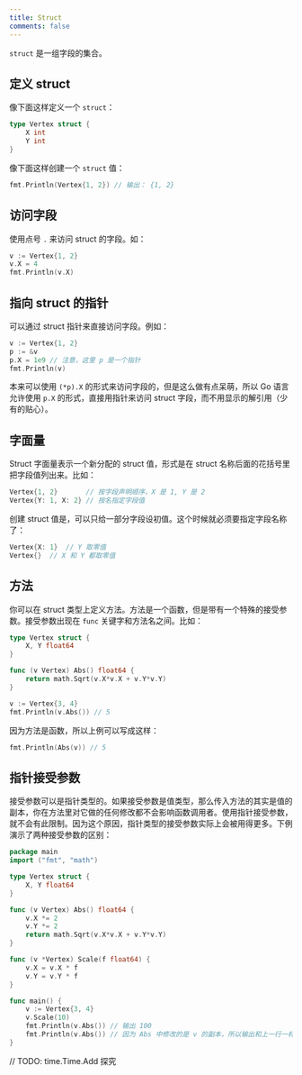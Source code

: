 ```yaml
---
title: Struct
comments: false
---
```


`struct` 是一组字段的集合。

## 定义 struct

像下面这样定义一个 `struct`：

```go
type Vertex struct {
	X int
	Y int
}
```

像下面这样创建一个 `struct` 值：

```go
fmt.Println(Vertex{1, 2}) // 输出： {1, 2}
```

## 访问字段

使用点号 `.` 来访问 struct 的字段。如：

```go
v := Vertex{1, 2}
v.X = 4
fmt.Println(v.X)
```

## 指向 struct 的指针

可以通过 struct 指针来直接访问字段。例如：

```go
v := Vertex{1, 2}
p := &v
p.X = 1e9 // 注意，这里 p 是一个指针
fmt.Println(v)
```

本来可以使用 `(*p).X` 的形式来访问字段的，但是这么做有点呆萌，所以 Go 语言允许使用 `p.X` 的形式，直接用指针来访问 struct 字段，而不用显示的解引用（少有的贴心）。

## 字面量

Struct 字面量表示一个新分配的 struct 值，形式是在 struct 名称后面的花括号里把字段值列出来。比如：

```go
Vertex{1, 2}       // 按字段声明顺序，X 是 1, Y 是 2
Vertex{Y: 1, X: 2} // 按名指定字段值
```

创建 struct 值是，可以只给一部分字段设初值。这个时候就必须要指定字段名称了：

```go
Vertex{X: 1}  // Y 取零值
Vertex{}  // X 和 Y 都取零值
```

## 方法

你可以在 struct 类型上定义方法。方法是一个函数，但是带有一个特殊的接受参数。接受参数出现在 `func` 关键字和方法名之间。比如：

```go
type Vertex struct {
	X, Y float64
}

func (v Vertex) Abs() float64 {
	return math.Sqrt(v.X*v.X + v.Y*v.Y)
}

v := Vertex{3, 4}
fmt.Println(v.Abs()) // 5
```

因为方法是函数，所以上例可以写成这样：

```go
fmt.Println(Abs(v)) // 5
```

## 指针接受参数

接受参数可以是指针类型的。如果接受参数是值类型，那么传入方法的其实是值的副本，你在方法里对它做的任何修改都不会影响函数调用者。使用指针接受参数，就不会有此限制。因为这个原因，指针类型的接受参数实际上会被用得更多。下例演示了两种接受参数的区别：

```go
package main
import ("fmt", "math")

type Vertex struct {
	X, Y float64
}

func (v Vertex) Abs() float64 {
	v.X *= 2
	v.Y *= 2
	return math.Sqrt(v.X*v.X + v.Y*v.Y)
}

func (v *Vertex) Scale(f float64) {
	v.X = v.X * f
	v.Y = v.Y * f
}

func main() {
	v := Vertex{3, 4}
	v.Scale(10)
	fmt.Println(v.Abs()) // 输出 100
	fmt.Println(v.Abs()) // 因为 Abs 中修改的是 v 的副本，所以输出和上一行一样
}
```

// TODO: time.Time.Add 探究